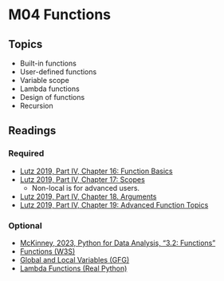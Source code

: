 # M04 Functions

## Topics

- Built-in functions
- User-defined functions
- Variable scope
- Lambda functions
- Design of functions
- Recursion


## Readings 

### Required

-   [Lutz 2019, Part IV, Chapter 16: Function Basics](https://learning.oreilly.com/library/view/learning-python-5th/9781449355722/ch16.html)
-   [Lutz 2019, Part IV, Chapter 17: Scopes](https://learning.oreilly.com/library/view/learning-python-5th/9781449355722/ch17.html)
    - Non-local is for advanced users.
-   [Lutz 2019, Part IV, Chapter 18. Arguments](https://learning.oreilly.com/library/view/learning-python-5th/9781449355722/ch18.html)
-   [Lutz 2019, Part IV, Chapter 19: Advanced Function Topics](https://learning.oreilly.com/library/view/learning-python-5th/9781449355722/ch19.html)

### Optional

-   [McKinney, 2023, Python for Data Analysis, "3.2: Functions"](https://wesmckinney.com/book/python-builtin#functions)
-   [Functions (W3S)](https://www.w3schools.com/python/python_functions.asp)
-   [Global and Local Variables (GFG)](https://www.geeksforgeeks.org/global-local-variables-python/?ref=lbp)
-   [Lambda Functions (Real Python)](https://realpython.com/python-lambda/)
